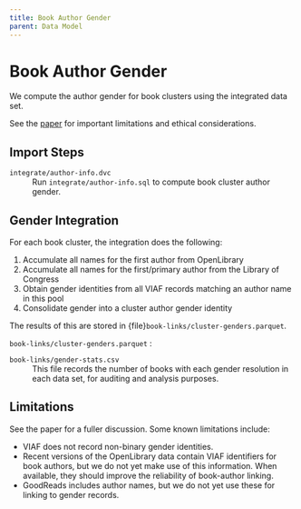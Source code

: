 ```yaml
---
title: Book Author Gender
parent: Data Model
---
```


# Book Author Gender

We compute the author gender for book clusters using the integrated data set.

:::{warning}
See the [paper][] for important limitations and ethical considerations.
:::

[paper]: https://md.ekstrandom.net/pubs/bag-extended

## Import Steps

`integrate/author-info.dvc`
:   Run `integrate/author-info.sql` to compute book cluster author gender.

## Gender Integration

For each book cluster, the integration does the following:

1. Accumulate all names for the first author from OpenLibrary
2. Accumulate all names for the first/primary author from the Library of Congress
3. Obtain gender identities from all VIAF records matching an author name in this pool
4. Consolidate gender into a cluster author gender identity

The results of this are stored in {file}`book-links/cluster-genders.parquet`.

`book-links/cluster-genders.parquet`{#file-book-links-cluster-genders-parquet}
:

`book-links/gender-stats.csv`{#file-book-links-gender-stats-csv}
:   This file records the number of books with each gender resolution in each data set, for
auditing and analysis purposes.


## Limitations

See the paper for a fuller discussion.  Some known limitations include:

- VIAF does not record non-binary gender identities.
- Recent versions of the OpenLibrary data contain VIAF identifiers for book authors, but we do not yet make use of this information.  When available, they should improve the reliability of book-author linking.
- GoodReads includes author names, but we do not yet use these for linking to gender records.
